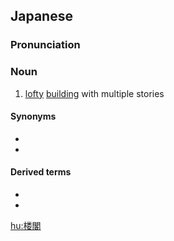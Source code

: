 {{also|樓閣|楼阁}}
==Japanese==
{{ja-kanjitab|ろう|かく|yomi=o}}

===Pronunciation===
{{ja-pron|ろうかく|y=o}}

===Noun===
{{ja-noun|ろうかく}}

# [[lofty]] [[building]] with multiple stories

====Synonyms====
* {{l/ja|楼台}}
* {{l/ja|高殿}}

====Derived terms====
* {{l/ja|砂上の楼閣}}
* {{l/ja|空中楼閣}}

[[hu:楼閣]]